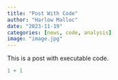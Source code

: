 ```yaml
---
title: "Post With Code"
author: "Harlow Malloc"
date: "2023-11-19"
categories: [news, code, analysis]
image: "image.jpg"
---
```


This is a post with executable code.

```r
1 + 1
```
